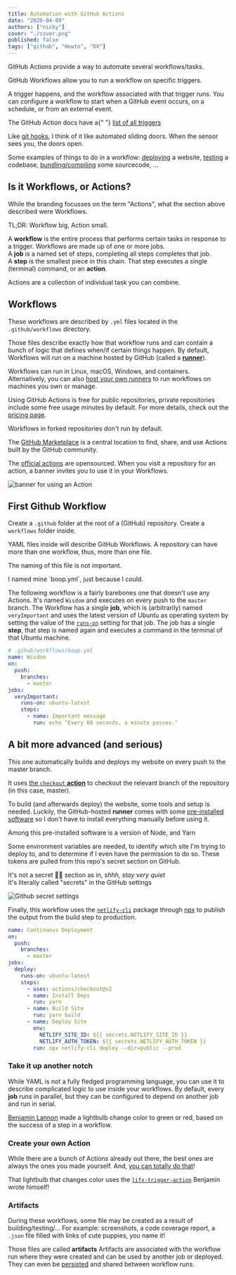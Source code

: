 ```yaml
---
title: Automation with GitHub Actions
date: "2020-04-09"
authors: ["nicky"]
cover: "./cover.png"
published: false
tags: ["github", "Howto", "DX"]
---
```


GitHub Actions provide a way to automate several workflows/tasks.

GitHub Workflows allow you to run a workflow on specific triggers.

A trigger happens, and the workflow associated with that trigger runs.
You can configure a workflow to start when a GitHub event occurs, on a schedule, or from an external event.

<Aside>
  The GitHub Action docs have a{" "}
  <a href="https://help.github.com/en/actions/reference/events-that-trigger-workflows">
    list of all triggers
  </a>
</Aside>

Like [git hooks](/blog/git-hooks), I think of it like automated sliding doors. When the sensor sees you, the doors open.

Some examples of things to do in a workflow: [deploying](https://lannonbr.com/blog/2020-03-31-github-actions-deploy-to-netlify/) a website, [testing](https://lannonbr.com/blog/2020-03-30-github-actions-ci-tests/) a codebase, [bundling/compiling](https://lannonbr.com/blog/2020-02-23-github-actions-webpack/) some sourcecode, ...

## Is it Workflows, or Actions?

While the branding focusses on the term "Actions", what the section above described were Workflows.

<Aside>TL;DR: Workflow big, Action small.</Aside>

A **workflow** is the entire process that performs certain tasks in response to a trigger.
Workflows are made up of one or more jobs.  
A **job** is a named set of steps, completing all steps completes that job.  
A **step** is the smallest piece in this chain.
That step executes a single (terminal) command, or an **action**.

<Aside>Actions are a collection of individual task you can combine.</Aside>

## Workflows

These workflows are described by `.yml` files located in the `.github/workflows` directory.

Those files describe exactly how that workflow runs and can contain a bunch of logic that defines when/if certain things happen.
By default, Workflows will run on a machine hosted by GitHub (called a [**runner**](https://help.github.com/en/actions/getting-started-with-github-actions/core-concepts-for-github-actions#github-hosted-runner)).

Workflows can run in Linux, macOS, Windows, and containers.
Alternatively, you can also [host your own runners](https://help.github.com/en/actions/hosting-your-own-runners/about-self-hosted-runners) to run workflows on machines you own or manage.

Using GitHub Actions is free for public repositories, private repositories include some free usage minutes by default.
For more details, check out the [pricing page](https://help.github.com/en/github/setting-up-and-managing-billing-and-payments-on-github/about-billing-for-github-actions).

<Aside>Workflows in forked repositories don't run by default.</Aside>

The [GitHub Marketplace](https://github.com/marketplace?type=actions) is a central location to find, share, and use Actions built by the GitHub community.

The [official actions](https://github.com/actions) are opensourced.
When you visit a repository for an action, a banner invites you to use it in your Workflows.

![banner for using an Action](banner-action-repo.png)

## First Github Workflow

Create a `.github` folder at the root of a (GitHub) repository.
Create a `workflows` folder inside.

YAML files inside will describe GitHub Workflows.
A repository can have more than one workflow, thus, more than one file.

The naming of this file is not important.

<Aside>I named mine `boop.yml`, just because I could.</Aside>

The following workflow is a fairly barebones one that doesn't use any Actions.
It's named `Wisdom` and executes on every push to the `master` branch.
The Workflow has a single **job**, which is (arbitrarily) named `veryImportant` and uses the latest version of Ubuntu as operating system by setting the value of the [`runs-on`](https://help.github.com/en/actions/reference/workflow-syntax-for-github-actions#jobsjob_idruns-on) setting for that job.
The job has a single **step**, that step is named again and executes a command in the terminal of that Ubuntu machine.

```yml
# .gihub/workflows/boop.yml
name: Wisdom
on:
  push:
    branches:
      - master
jobs:
  veryImportant:
    runs-on: ubuntu-latest
    steps:
      - name: Important message
        run: echo "Every 60 seconds, a minute passes."
```

<!-- image of the workflow on GitHub -->

## A bit more advanced (and serious)

This one automatically builds and deploys my website on every push to the master branch.

It uses [the `checkout` **action**](https://github.com/actions/checkout) to checkout the relevant branch of the repository (in this case, master).

To build (and afterwards deploy) the website, some tools and setup is needed.
Luckily, the GitHub-hosted **runner** comes with some [pre-installed software](https://help.github.com/en/actions/reference/software-installed-on-github-hosted-runners) so I don't have to install everything manually before using it.

<Aside>Among this pre-installed software is a version of Node, and Yarn</Aside>

Some environment variables are needed, to identify which site I'm trying to deploy to, and to determine if I even have the permission to do so.
These tokens are pulled from this repo's secret section on GitHub.

It's not a secret 🐱‍👤 section as in, _shhh, stay very quiet_  
It's literally called "secrets" in the GitHub settings

![Github secret settings](secret-github.png)

Finally, this workflow uses the [`netlify-cli`](https://docs.netlify.com/cli/get-started/) package through [npx](https://medium.com/@maybekatz/introducing-npx-an-npm-package-runner-55f7d4bd282b) to publish the output from the build step to production.

```yml
name: Continuous Deployment
on:
  push:
    branches:
      - master
jobs:
  deploy:
    runs-on: ubuntu-latest
    steps:
      - uses: actions/checkout@v2
      - name: Install Deps
        run: yarn
      - name: Build Site
        run: yarn build
      - name: Deploy Site
        env:
          NETLIFY_SITE_ID: ${{ secrets.NETLIFY_SITE_ID }}
          NETLIFY_AUTH_TOKEN: ${{ secrets.NETLIFY_AUTH_TOKEN }}
        run: npx netlify-cli deploy --dir=public --prod
```

### Take it up another notch

While YAML is not a fully fledged programming language, you can use it to describe complicated logic to use inside your workflows.
By default, every **job** runs in parallel, but they can be configured to depend on another job and run in serial.

[Benjamin Lannon](https://twitter.com/lannonbr) made a lightbulb change color to green or red, based on the success of a step in a workflow.

### Create your own Action

While there are a bunch of Actions already out there, the best ones are always the ones you made yourself.
And, [you can totally do that](https://lannonbr.com/blog/2019-08-17-gh-actions-js-actions/)!

That lightbulb that changes color uses the [`lifx-trigger-action`](https://github.com/lannonbr/lifx-trigger-action) Benjamin wrote himself!

### Artifacts

During these workflows, some file may be created as a result of building/testing/...
For example: screenshots, a code coverage report, a `.json` file filled with links of cute puppies, you name it!

Those files are called **artifacts**
Artifacts are associated with the workflow run where they were created and can be used by another job or deployed.
They can even be [persisted](https://help.github.com/en/actions/configuring-and-managing-workflows/persisting-workflow-data-using-artifacts) and shared between workflow runs.
